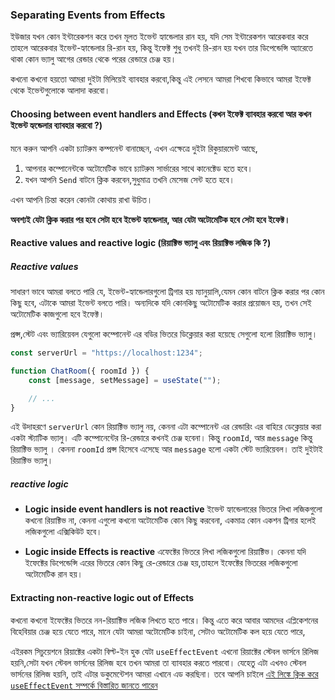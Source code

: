 ### Separating Events from Effects

ইউজার যখন কোন ইন্টারেকশন করে তখন মূলত ইভেন্ট হ্যান্ডেলার রান হয়, যদি সেম ইন্টারেকশন আরেকবার করে তাহলে আরেকবার ইভেন্ট-হ্যান্ডেলার রি-রান হয়, কিন্তু ইফেক্ট শুধু তখনই রি-রান হয় যখন তার ডিপেন্ডেন্সি অ্যারেতে থাকা কোন ভ্যালু আগের রেন্ডার থেকে পরের রেন্ডারে চেঞ্জ হয়।

কখনো কখনো হয়তো আমরা দুইটা মিলিয়েই ব্যাবহার করবো,কিন্তু এই লেসনে আমরা শিখবো কিভাবে আমরা ইফেক্ট থেকে ইভেন্টগুলোকে আলাদা করবো।

#### Choosing between event handlers and Effects (কখন ইফেক্ট ব্যাবহার করবো আর কখন ইভেন্ট হ্যন্ডেলার ব্যাবহার করবো ?)

মনে করুন আপনি একটা চ্যাটরুম কম্পনেন্ট বানাচ্ছেন, এখন এক্ষেত্রে দুইটা রিকুয়ারমেন্ট আছে,

1. আপনার কম্পোনেন্টকে অটোমেটিক ভাবে চ্যাটরুম সার্ভারের সাথে কানেক্টেড হতে হবে।
2. যখন আপনি `Send` বাটনে ক্লিক করবেন,সুধুমাত্র তখনি মেসেজ সেন্ট হতে হবে।

এখন আপনি চিন্তা করেন কোনটা কোথায় রাখা উচিত।

**অবশ্যই যেটা ক্লিক করার পর হবে সেটা হবে ইভেন্ট হ্যান্ডেলার, আর যেটা অটোমেটিক হবে সেটা হবে ইফেক্ট।**

#### Reactive values and reactive logic (রিয়াক্টিভ ভ্যালু এবং রিয়াক্টিভ লজিক কি ?)

##### Reactive values

সাধারণ ভাবে আমরা বলতে পারি যে, ইভেন্ট-হ্যান্ডেলারগুলো ট্রিগার হয় ম্যানুয়ালি,যেমন কোন বাটনে ক্লিক করার পর কোন কিছু হবে, এটাকে আমরা ইভেন্ট বলতে পারি। অন্যদিকে যদি কোনকিছু অটোমেটিক করার প্রয়োজন হয়, তখন সেই অটোমেটিক কাজগুলো হবে ইফেক্ট।

প্রপ্স,স্টেট এবং ভ্যারিয়েবল যেগুলো কম্পোনেন্ট এর বডির ভিতরে ডিক্লেয়ার করা হয়েছে সেগুলো হলো রিয়াক্টিভ ভ্যালু।

```jsx /serverUrl/ /roomId/ /message/
const serverUrl = "https://localhost:1234";

function ChatRoom({ roomId }) {
    const [message, setMessage] = useState("");

    // ...
}
```

এই উদাহরণে `serverUrl` কোন রিয়াক্টিভ ভ্যালু নয়, কেননা এটা কম্পোনেন্ট এর রেন্ডারিং এর বাহিরে ডেক্লেয়ার করা একটা স্ট্যাটিক ভ্যালু। এটি কম্পোনেন্টের রি-রেন্ডারে কখনই চেঞ্জ হবেনা। কিন্তু `roomId`, আর `message` কিন্তু রিয়াক্টিভ ভ্যালু । কেননা `roomId` প্রপ্স হিসেবে এসেছে আর `message` হলো একটা স্টেট ভ্যারিয়েবল। তাই দুইটাই রিয়াক্টিভ ভ্যালু।

##### reactive logic

-   **Logic inside event handlers is not reactive** ইভেন্ট হ্যান্ডেলারের ভিতরে লিখা লজিকগুলো কখনো রিয়াক্টিভ না, কেননা এগুলো কখনো অটোমেটিক কোন কিছু করবেনা, একমাত্র কোন একশন ট্রিগার হলেই লজিকগুলো এক্সিকিউট হবে।

-   **Logic inside Effects is reactive** এফেক্টের ভিতরে লিখা লজিকগুলো রিয়াক্টিভ। কেননা যদি ইফেক্টের ডিপেন্ডেন্সি এরের ভিতরে কোন কিছু রে-রেন্ডারে চেঞ্জ হয়,তাহলে ইফেক্টের ভিতরের লজিকগুলো অটোমেটিক রান হয়।

#### Extracting non-reactive logic out of Effects

কখনো কখনো ইফেক্টের ভিতরে নন-রিয়াক্টিভ লজিক লিখতে হতে পারে। কিন্তু এতে করে আবার আমদের এপ্লিকেশনের বিহেবিয়ার চেঞ্জ হয়ে যেতে পারে, মানে যেটা আমরা অটোমেটিক চাইনা, সেটাও অটোমেটিক কল হয়ে যেতে পারে,

এইরকম সিচুয়েশনে রিয়াক্টের একটা বিল্ট-ইন হুক যেটা `useEffectEvent` এখনো রিয়াক্টের স্টেবল ভার্সনে রিলিজ হয়নি,সেটা যখন স্টেবল ভার্সনের রিলিজ হবে তখন আমরা তা ব্যাবহার করতে পারবো। যেহেতু এটা এখনও স্টেবল ভার্সনের রিলিজ হয়নি, তাই এটার ডকুমেন্টেশন আমরা এখানে এড করছিনা। তবে আপনি চাইলে [এই লিঙ্কে ক্লিক করে `useEffectEvent` সম্পর্কে বিস্তারিত জানতে পারেন](https://react.dev/learn/separating-events-from-effects#declaring-an-effect-event)

